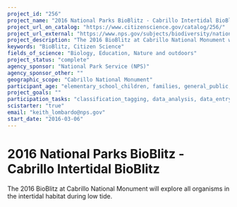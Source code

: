 ```yaml
---
project_id: "256"
project_name: "2016 National Parks BioBlitz - Cabrillo Intertidal BioBlitz"
project_url_on_catalog: "https://www.citizenscience.gov/catalog/256/"
project_url_external: "https://www.nps.gov/subjects/biodiversity/national-parks-bioblitz.htm"
project_description: "The 2016 BioBlitz at Cabrillo National Monument will explore all organisms in the intertidal habitat during low tide."
keywords: "BioBlitz, Citizen Science"
fields_of_science: "Biology, Education, Nature and outdoors"
project_status: "complete"
agency_sponsor: "National Park Service (NPS)"
agency_sponsor_other: ""
geographic_scope: "Cabrillo National Monument"
participant_age: "elementary_school_children, families, general_public, middle_school_children, targeted_group, teens"
project_goals: ""
participation_tasks: "classification_tagging, data_analysis, data_entry, finding_entities, identification, learning, observation, site_selection_description, specimen_sample_collection"
scistarter: "true"
email: "keith_lombardo@nps.gov"
start_date: "2016-03-06"
---
```


# 2016 National Parks BioBlitz - Cabrillo Intertidal BioBlitz

The 2016 BioBlitz at Cabrillo National Monument will explore all organisms in the intertidal habitat during low tide.
